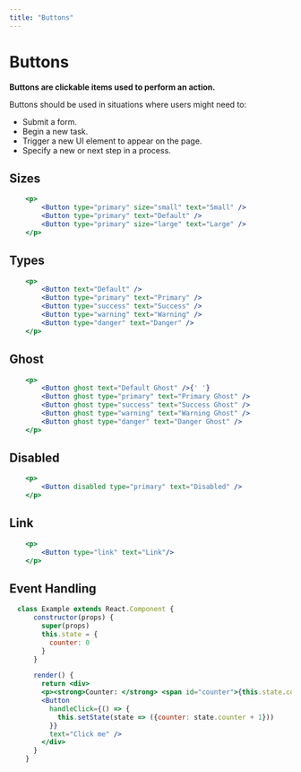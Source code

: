 ```yaml
---
title: "Buttons"
---
```


# Buttons

**Buttons are clickable items used to perform an action.**

Buttons should be used in situations where users might need to:

* Submit a form.
* Begin a new task.
* Trigger a new UI element to appear on the page.
* Specify a new or next step in a process.

## Sizes

```.jsx
    <p>
        <Button type="primary" size="small" text="Small" />
        <Button type="primary" text="Default" />
        <Button type="primary" size="large" text="Large" />
    </p>
```

## Types

```.jsx
    <p>
        <Button text="Default" />
        <Button type="primary" text="Primary" />
        <Button type="success" text="Success" />
        <Button type="warning" text="Warning" />
        <Button type="danger" text="Danger" />
    </p>
```

## Ghost

```.jsx
    <p>
        <Button ghost text="Default Ghost" />{' '}
        <Button ghost type="primary" text="Primary Ghost" />
        <Button ghost type="success" text="Success Ghost" />
        <Button ghost type="warning" text="Warning Ghost" />
        <Button ghost type="danger" text="Danger Ghost" />
    </p>
```

## Disabled

```.jsx
    <p>
        <Button disabled type="primary" text="Disabled" />
    </p>
```

## Link

```.jsx
    <p>
        <Button type="link" text="Link"/>
    </p>
```

## Event Handling

```.jsx
  class Example extends React.Component {
      constructor(props) {
        super(props)
        this.state = {
          counter: 0
        }
      }

      render() {
        return <div>
        <p><strong>Counter: </strong> <span id="counter">{this.state.counter}</span></p>
        <Button
          handleClick={() => {
            this.setState(state => ({counter: state.counter + 1}))
          }}
          text="Click me" />
        </div>
      }
    }
```
